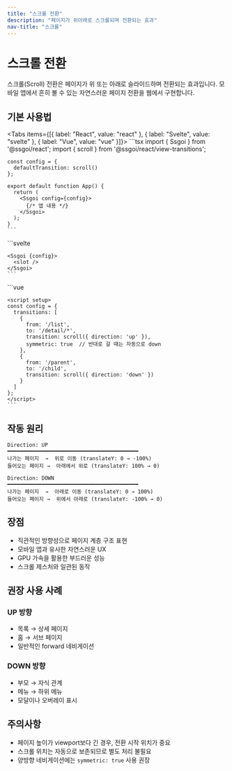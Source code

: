 ```yaml
---
title: "스크롤 전환"
description: "페이지가 위아래로 스크롤되며 전환되는 효과"
nav-title: "스크롤"
---
```


# 스크롤 전환

스크롤(Scroll) 전환은 페이지가 위 또는 아래로 슬라이드하며 전환되는 효과입니다. 모바일 앱에서 흔히 볼 수 있는 자연스러운 페이지 전환을 웹에서 구현합니다.

## 기본 사용법

<Tabs items={[{ label: "React", value: "react" }, { label: "Svelte", value: "svelte" }, { label: "Vue", value: "vue" }]}>
  <TabPanel value="react">
    ```tsx
    import { Ssgoi } from '@ssgoi/react';
    import { scroll } from '@ssgoi/react/view-transitions';

    const config = {
      defaultTransition: scroll()
    };

    export default function App() {
      return (
        <Ssgoi config={config}>
          {/* 앱 내용 */}
        </Ssgoi>
      );
    }
    ```
  </TabPanel>
  <TabPanel value="svelte">
    ```svelte
    <script>
      import { Ssgoi } from '@ssgoi/svelte';
      import { scroll } from '@ssgoi/svelte/view-transitions';

      const config = {
        defaultTransition: scroll()
      };
    </script>

    <Ssgoi {config}>
      <slot />
    </Ssgoi>
    ```
  </TabPanel>
  <TabPanel value="vue">
    ```vue
    <template>
      <Ssgoi :config="config">
        <!-- 앱 내용 -->
      </Ssgoi>
    </template>

    <script setup>
    import { Ssgoi } from '@ssgoi/vue';
    import { scroll } from '@ssgoi/vue/view-transitions';

    const config = {
      defaultTransition: scroll()
    };
    </script>
    ```
  </TabPanel>
</Tabs>

## 옵션

### 방향 설정

```typescript
scroll({
  direction: 'up',    // 'up' | 'down' (기본값: 'up')
  spring: {
    stiffness: 300,   // 스프링 강도 (기본값: 300)
    damping: 30       // 감쇠 계수 (기본값: 30)
  }
})
```

### 방향별 동작

- **`direction: 'up'`** (기본값)
  - 들어오는 페이지: 아래에서 위로 올라옴
  - 나가는 페이지: 위로 사라짐
  
- **`direction: 'down'`**
  - 들어오는 페이지: 위에서 아래로 내려옴
  - 나가는 페이지: 아래로 사라짐

## 사용 예시

### 위로 스크롤 (기본)

<Tabs items={[{ label: "React", value: "react" }, { label: "Svelte", value: "svelte" }, { label: "Vue", value: "vue" }]}>
  <TabPanel value="react">
    ```tsx
    const config = {
      defaultTransition: scroll()
    };
    ```
  </TabPanel>
  <TabPanel value="svelte">
    ```svelte
    <script>
      const config = {
        defaultTransition: scroll()
      };
    </script>
    ```
  </TabPanel>
  <TabPanel value="vue">
    ```vue
    <script setup>
    const config = {
      defaultTransition: scroll()
    };
    </script>
    ```
  </TabPanel>
</Tabs>

### 아래로 스크롤

<Tabs items={[{ label: "React", value: "react" }, { label: "Svelte", value: "svelte" }, { label: "Vue", value: "vue" }]}>
  <TabPanel value="react">
    ```tsx
    const config = {
      defaultTransition: scroll({ direction: 'down' })
    };
    ```
  </TabPanel>
  <TabPanel value="svelte">
    ```svelte
    <script>
      const config = {
        defaultTransition: scroll({ direction: 'down' })
      };
    </script>
    ```
  </TabPanel>
  <TabPanel value="vue">
    ```vue
    <script setup>
    const config = {
      defaultTransition: scroll({ direction: 'down' })
    };
    </script>
    ```
  </TabPanel>
</Tabs>

### 부드러운 스크롤

<Tabs items={[{ label: "React", value: "react" }, { label: "Svelte", value: "svelte" }, { label: "Vue", value: "vue" }]}>
  <TabPanel value="react">
    ```tsx
    const config = {
      defaultTransition: scroll({
        spring: {
          stiffness: 150,
          damping: 25
        }
      })
    };
    ```
  </TabPanel>
  <TabPanel value="svelte">
    ```svelte
    <script>
      const config = {
        defaultTransition: scroll({
          spring: {
            stiffness: 150,
            damping: 25
          }
        })
      };
    </script>
    ```
  </TabPanel>
  <TabPanel value="vue">
    ```vue
    <script setup>
    const config = {
      defaultTransition: scroll({
        spring: {
          stiffness: 150,
          damping: 25
        }
      })
    };
    </script>
    ```
  </TabPanel>
</Tabs>

## 경로별 방향 설정

계층 구조에 따라 다른 방향으로 전환:

<Tabs items={[{ label: "React", value: "react" }, { label: "Svelte", value: "svelte" }, { label: "Vue", value: "vue" }]}>
  <TabPanel value="react">
    ```tsx
    const config = {
      transitions: [
        {
          from: '/list',
          to: '/detail/*',
          transition: scroll({ direction: 'up' }),
          symmetric: true  // 반대로 갈 때는 자동으로 down
        },
        {
          from: '/parent',
          to: '/child',
          transition: scroll({ direction: 'down' })
        }
      ]
    };

    <Ssgoi config={config}>
      {/* 앱 내용 */}
    </Ssgoi>
    ```
  </TabPanel>
  <TabPanel value="svelte">
    ```svelte
    <script>
      const config = {
        transitions: [
          {
            from: '/list',
            to: '/detail/*',
            transition: scroll({ direction: 'up' }),
            symmetric: true  // 반대로 갈 때는 자동으로 down
          },
          {
            from: '/parent',
            to: '/child',
            transition: scroll({ direction: 'down' })
          }
        ]
      };
    </script>

    <Ssgoi {config}>
      <slot />
    </Ssgoi>
    ```
  </TabPanel>
  <TabPanel value="vue">
    ```vue
    <template>
      <Ssgoi :config="config">
        <!-- 앱 내용 -->
      </Ssgoi>
    </template>

    <script setup>
    const config = {
      transitions: [
        {
          from: '/list',
          to: '/detail/*',
          transition: scroll({ direction: 'up' }),
          symmetric: true  // 반대로 갈 때는 자동으로 down
        },
        {
          from: '/parent',
          to: '/child',
          transition: scroll({ direction: 'down' })
        }
      ]
    };
    </script>
    ```
  </TabPanel>
</Tabs>

## 작동 원리

```
Direction: UP
━━━━━━━━━━━━━━━━━━━━━━━━━━━━━━━━━━━━━━━━━━
나가는 페이지  →  위로 이동 (translateY: 0 → -100%)
들어오는 페이지 →  아래에서 위로 (translateY: 100% → 0)

Direction: DOWN
━━━━━━━━━━━━━━━━━━━━━━━━━━━━━━━━━━━━━━━━━━
나가는 페이지  →  아래로 이동 (translateY: 0 → 100%)
들어오는 페이지 →  위에서 아래로 (translateY: -100% → 0)
```

## 장점

- 직관적인 방향성으로 페이지 계층 구조 표현
- 모바일 앱과 유사한 자연스러운 UX
- GPU 가속을 활용한 부드러운 성능
- 스크롤 제스처와 일관된 동작

## 권장 사용 사례

### UP 방향
- 목록 → 상세 페이지
- 홈 → 서브 페이지
- 일반적인 forward 네비게이션

### DOWN 방향
- 부모 → 자식 관계
- 메뉴 → 하위 메뉴
- 모달이나 오버레이 표시

## 주의사항

- 페이지 높이가 viewport보다 긴 경우, 전환 시작 위치가 중요
- 스크롤 위치는 자동으로 보존되므로 별도 처리 불필요
- 양방향 네비게이션에는 `symmetric: true` 사용 권장